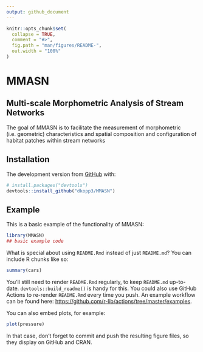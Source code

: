 ```yaml
---
output: github_document
---
```


<!-- README.md is generated from README.Rmd. Please edit that file -->

```r
knitr::opts_chunk$set(
  collapse = TRUE,
  comment = "#>",
  fig.path = "man/figures/README-",
  out.width = "100%"
)
```

# MMASN
## Multi-scale Morphometric Analysis of Stream Networks

<!-- badges: start -->
<!-- badges: end -->

The goal of MMASN is to facilitate the measurement of morphometric (i.e. geometric) characteristics and spatial composition and configuration of habitat patches within stream networks

## Installation

The development version from [GitHub](https://github.com/) with:

``` r
# install.packages("devtools")
devtools::install_github("dkopp3/MMASN")
```
## Example

This is a basic example of the functionality of MMASN:

```r
library(MMASN)
## basic example code
```

What is special about using `README.Rmd` instead of just `README.md`? You can include R chunks like so:

```r
summary(cars)
```

You'll still need to render `README.Rmd` regularly, to keep `README.md` up-to-date. `devtools::build_readme()` is handy for this. You could also use GitHub Actions to re-render `README.Rmd` every time you push. An example workflow can be found here: <https://github.com/r-lib/actions/tree/master/examples>.

You can also embed plots, for example:

```r
plot(pressure)
```

In that case, don't forget to commit and push the resulting figure files, so they display on GitHub and CRAN.
